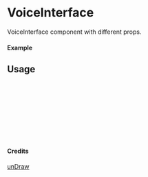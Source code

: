 
<Meta of={VoiceInterface} title="unDraw/VoiceInterface" />

# VoiceInterface

VoiceInterface component with different props.

#### Example

<Canvas of={VoiceInterface.Primary} />

## Usage

```ts
import { VoiceInterface } from "yadl-ui";

const Example = () => {
  return (
      <VoiceInterface />
  );
};

export default Example;
```

#### Credits
[unDraw](https://undraw.co/illustrations)
